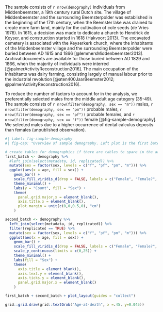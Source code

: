 <!-- Demographics and description of MB11 sample, selection criteria. -->
The sample consists of `r nrow(demography)` individuals from Middenbeemster,
a 19th century rural Dutch site. 
The village of Middenbeemster and the surrounding Beemsterpolder was established
in the beginning of the 17th century, when the Beemster lake was drained to
create more farm land, mainly for the cultivation of cole seeds (de Vries 1978).
In 1615, a decision was made to dedicate a church to Hendrick de Keyser, and
construction started in 1618 (Hakvoort 2013). The excavated cemetery is associated
with the Keyserkerk church, where the inhabitants of the Middenbeemster village
and the surrounding Beemsterpolder were buried between AD 1615 and 1866
[@lemmersMiddenbeemster2013]. Archival documents are available for those buried
between AD 1829 and 1866, when the majority of individuals were interred
[@palmerActivityReconstruction2016]. The main occupation of the inhabitants
was dairy farming, consisting largely of manual labour prior to the industrial
revolution [@aten400JaarBeemster2012; @palmerActivityReconstruction2016].

To reduce the number of factors to account for
in the analysis, we preferentially selected males from the middle adult age category
(35-49). The sample consists of `r nrow(filter(demography, sex == "m"))` males,
`r nrow(filter(demography, sex == "pm"))` probable males,
`r nrow(filter(demography, sex == "pf"))` probable females, and
`r nrow(filter(demography, sex == "f"))` female [@fig-sample-demography].
We selected males due to a higher
occurrence of dental calculus deposits than females (unpublished observation).

<!-- use plot to show original and replicated sample demographics? -->
```r
#| label: fig-sample-demography
#| fig-cap: "Overview of sample demography. Left plot is the first batch and right plot is replication batch. eya = early young adult (18-24); lya = late young adult (25-34); ma = middle adult (35-49); old = old adult (50+)."

# create tables for demographics if there are tables to spare in the article
first_batch <- demography %>%
  #left_join(select(metadata, id, replicated)) %>%
  mutate(sex = factor(sex, levels = c("f", "pf", "pm", "m"))) %>% 
  ggplot(aes(x = age, fill = sex)) +
    geom_bar() +
    scale_fill_viridis_d(drop = FALSE, labels = c("Female", "Female?", "Male?", "Male")) +
    theme_minimal() +
    labs(y = "Count", fill = "Sex") +
    theme(
      panel.grid.major.x = element_blank(),
      axis.title.x = element_blank(),
      plot.margin = unit(c(0,0,0.5,0), "cm")
    )

second_batch <- demography %>%
  left_join(select(metadata, id, replicated)) %>%
  filter(replicated == TRUE) %>% 
  mutate(sex = factor(sex, levels = c("f", "pf", "pm", "m"))) %>% 
  ggplot(aes(x = age, fill = sex)) +
    geom_bar() +
    scale_fill_viridis_d(drop = FALSE, labels = c("Female", "Female?", "Male?", "Male")) +
    scale_y_continuous(limits = c(0,25)) +
    theme_minimal() +
    labs(fill = "Sex") +
    theme(
      axis.title = element_blank(),
      axis.text.y = element_blank(),
      axis.ticks.y = element_blank(),
      panel.grid.major.x = element_blank()
    )

first_batch + second_batch + plot_layout(guides = "collect")

grid::grid.draw(grid::textGrob("Age-at-death", x =.45, y=0.045))
```
